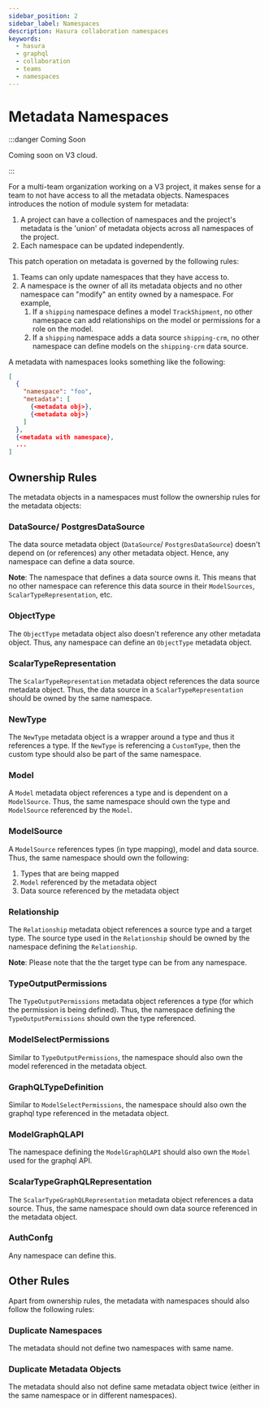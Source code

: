 ```yaml
---
sidebar_position: 2
sidebar_label: Namespaces
description: Hasura collaboration namespaces
keywords:
  - hasura
  - graphql
  - collaboration
  - teams
  - namespaces
---
```


# Metadata Namespaces

:::danger Coming Soon

Coming soon on V3 cloud.

:::

For a multi-team organization working on a V3 project, it makes sense for a team to not have access to all the metadata
objects. Namespaces introduces the notion of module system for metadata:

1. A project can have a collection of namespaces and the project's metadata is the 'union' of metadata objects across
   all namespaces of the project.
2. Each namespace can be updated independently.

This patch operation on metadata is governed by the following rules:

1. Teams can only update namespaces that they have access to.
2. A namespace is the owner of all its metadata objects and no other namespace can "modify" an entity owned by a
   namespace. For example,
   1. If a `shipping` namespace defines a model `TrackShipment`, no other namespace can add relationships on the model
      or permissions for a role on the model.
   2. If a `shipping` namespace adds a data source `shipping-crm`, no other namespace can define models on the
      `shipping-crm` data source.

A metadata with namespaces looks something like the following:

```json
[
  {
    "namespace": "foo",
    "metadata": [
      {<metadata obj>},
      {<metadata obj>}
    ]
  },
  {<metadata with namespace},
  ...
]
```

## Ownership Rules

The metadata objects in a namespaces must follow the ownership rules for the metadata objects:

### DataSource/ PostgresDataSource

The data source metadata object (`DataSource`/ `PostgresDataSource`) doesn't depend on (or references) any other
metadata object. Hence, any namespace can define a data source.

**Note**: The namespace that defines a data source owns it. This means that no other namespace can reference this data
source in their `ModelSources`, `ScalarTypeRepresentation`, etc.

### ObjectType

The `ObjectType` metadata object also doesn't reference any other metadata object. Thus, any namespace can define an
`ObjectType` metadata object.

### ScalarTypeRepresentation

The `ScalarTypeRepresentation` metadata object references the data source metadata object. Thus, the data source in a
`ScalarTypeRepresentation` should be owned by the same namespace.

### NewType

The `NewType` metadata object is a wrapper around a type and thus it references a type. If the `NewType` is referencing
a `CustomType`, then the custom type should also be part of the same namespace.

### Model

A `Model` metadata object references a type and is dependent on a `ModelSource`. Thus, the same namespace should own the
type and `ModelSource` referenced by the `Model`.

### ModelSource

A `ModelSource` references types (in type mapping), model and data source. Thus, the same namespace should own the
following:

1. Types that are being mapped
2. `Model` referenced by the metadata object
3. Data source referenced by the metadata object

### Relationship

The `Relationship` metadata object references a source type and a target type. The source type used in the
`Relationship` should be owned by the namespace defining the `Relationship`.

**Note**: Please note that the the target type can be from any namespace.

### TypeOutputPermissions

The `TypeOutputPermissions` metadata object references a type (for which the permission is being defined). Thus, the
namespace defining the `TypeOutputPermissions` should own the type referenced.

### ModelSelectPermissions

Similar to `TypeOutputPermissions`, the namespace should also own the model referenced in the metadata object.

### GraphQLTypeDefinition

Similar to `ModelSelectPermissions`, the namespace should also own the graphql type referenced in the metadata object.

### ModelGraphQLAPI

The namespace defining the `ModelGraphQLAPI` should also own the `Model` used for the graphql API.

### ScalarTypeGraphQLRepresentation

The `ScalarTypeGraphQLRepresentation` metadata object references a data source. Thus, the same namespace should own data
source referenced in the metadata object.

### AuthConfg

Any namespace can define this.

## Other Rules

Apart from ownership rules, the metadata with namespaces should also follow the following rules:

### Duplicate Namespaces

The metadata should not define two namespaces with same name.

### Duplicate Metadata Objects

The metadata should also not define same metadata object twice (either in the same namespace or in different
namespaces).
